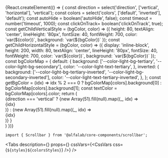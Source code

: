 

<Meta title='Компоненты/Scrollbar' component={Scrollbar} />

<!-- Canvas -->

<Story name='Scrollbar'>
    {React.createElement(() => {
        const direction = select('direction', ['vertical', 'horizontal'], 'vertical');
        const colors = select('colors', ['default', 'inverted'], 'default');
        const autoHide = boolean('autoHide', false);
        const timeout = number('timeout', 1000);
        const clickOnTrack= boolean('clickOnTrack', true);
        const getChildVerticalStyle = (bgColor, color) => ({
            height: 80,
            textAlign: 'center',
            lineHeight: '80px',
            fontSize: 40,
            fontWeight: 700,
            color: `var(${color})`,
            background: `var(${bgColor})`
        });
        const getChildHorizontalStyle = (bgColor, color) => ({
            display: 'inline-block',
            height: 200,
            width: 80,
            textAlign: 'center',
            lineHeight: '80px',
            fontSize: 40,
            fontWeight: 700,
            color: `var(${color})`,
            background: `var(${bgColor})`
        });
        const bgColorMap = {
            default: {
                background: ['--color-light-bg-tertiary', '--color-light-bg-secondary'],
                color: '--color-light-text-tertiary',
            },
            inverted: {
                background: ['--color-light-bg-tertiary-inverted', '--color-light-bg-secondary-inverted'],
                color: '--color-light-text-tertiary-inverted',
            },
        };
        const getBgColor = (idx) => idx % 2 === 0 ? bgColorMap[colors].background[0] : bgColorMap[colors].background[1];
        const textColor = bgColorMap[colors].color;
        return (
            <div style={{
                backgroundColor: colors === 'inverted' ? 'var(--color-light-bg-primary-inverted)' : 'transparent',
                padding: '8px',
                position: 'absolute',
                top: 0,
                left: 0,
                right: 0,
                bottom: 0,
            }}>
                {direction === 'vertical' ?
                    <Scrollbar
                        style={{height: 200, width: 1000}}
                        autoHide={autoHide}
                        colors={colors}
                        timeout={timeout}
                        clickOnTrack={clickOnTrack}
                    >
                        {new Array(51).fill(null).map((_, idx) => <div key={idx} style={getChildVerticalStyle(getBgColor(idx), textColor)}>{idx}</div>)}
                    </Scrollbar> :
                    <Scrollbar
                        style={{height: 200, width: 1000, whiteSpace: 'nowrap'}}
                        autoHide={autoHide}
                        colors={colors}
                        timeout={timeout}
                        clickOnTrack={clickOnTrack}
                    >
                        {new Array(51).fill(null).map((_, idx) => <div key={idx} style={getChildHorizontalStyle(getBgColor(idx), textColor)}>{idx}</div>)}
                    </Scrollbar>
                }
            </div>
        )
    })}
</Story>

<!-- Docs -->

<ComponentHeader
    name='Scrollbar'
    version={version}
    package='@alfalab/core-components/scrollbar'
    stage={1}
/>


```tsx
import { Scrollbar } from '@alfalab/core-components/scrollbar';
```

<Tabs
    description={<Description />}
    props={<Props of={Scrollbar} />}
    cssVars={<CssVars css={`${styles}${colorsStyles}`} />}
/>
